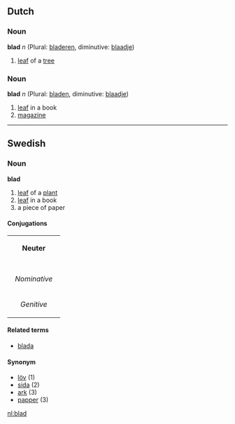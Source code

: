 ==Dutch==
===Noun===
'''blad''' ''n'' (Plural: [[bladeren]], diminutive: [[blaadje]])
# [[leaf]] of a [[tree]]

===Noun===
'''blad''' ''n'' (Plural: [[bladen]], diminutive: [[blaadje]])
# [[leaf]] in a book
# [[magazine]]

----
==Swedish==
===Noun===
'''blad'''
#[[leaf]] of a [[plant]]
#[[leaf]] in a book
#a piece of paper
====Conjugations====
{| border=1 cellspacing=0 
| bgcolor=#FFFFF0 colspan=5 align=center | '''Neuter''' 
|- 
|- bgcolor=#FFFFF0 align=center 
! rowspan=2 | 
| colspan=2 width=105 | ''Singular'' 
| colspan=2 | ''Plural'' 
|- bgcolor=#FFFFF0 align=center 
| width=105 | ''Indefinite'' 
| width=105 | ''Definite'' 
| width=105 | ''Indefinite'' 
|  width=105 | ''Definite'' 
|- align=center 
| width=105 bgcolor=#FFFFF0 | ''Nominative'' 
| [[blad]] 
| [[bladet]] 
| [[blad]] 
| [[bladen]] 
|- align=center 
| width=105 bgcolor=#FFFFF0 | ''Genitive'' 
| [[blads]] 
| [[bladets]] 
| [[blads]] 
| [[bladens]] 
|} 
====Related terms====
*[[blada]]
====Synonym====
*[[löv]] (1)
*[[sida]] (2)
*[[ark]] (3)
*[[papper]] (3)

[[nl:blad]]